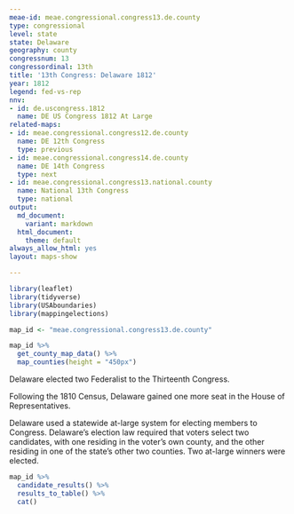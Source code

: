 ```yaml
---
meae-id: meae.congressional.congress13.de.county
type: congressional
level: state
state: Delaware
geography: county
congressnum: 13
congressordinal: 13th
title: '13th Congress: Delaware 1812'
year: 1812
legend: fed-vs-rep
nnv:
- id: de.uscongress.1812
  name: DE US Congress 1812 At Large
related-maps:
- id: meae.congressional.congress12.de.county
  name: DE 12th Congress
  type: previous
- id: meae.congressional.congress14.de.county
  name: DE 14th Congress
  type: next
- id: meae.congressional.congress13.national.county
  name: National 13th Congress
  type: national
output:
  md_document:
    variant: markdown
  html_document:
    theme: default
always_allow_html: yes
layout: maps-show

---
```


```r
library(leaflet)
library(tidyverse)
library(USAboundaries)
library(mappingelections)

map_id <- "meae.congressional.congress13.de.county"
```

<div class="map">

```r
map_id %>%
  get_county_map_data() %>%
  map_counties(height = "450px")
```

</div>

Delaware elected two Federalist to the Thirteenth Congress.

Following the 1810 Census, Delaware gained one more seat in the House of Representatives.

Delaware used a statewide at-large system for electing members to Congress. Delaware’s election law required that voters select two candidates, with one residing in the voter’s own county, and the other residing in one of the state's other two counties. Two at-large winners were elected.

<div class="results-table">

```r
map_id %>%
  candidate_results() %>%
  results_to_table() %>%
  cat()
```

</div>
